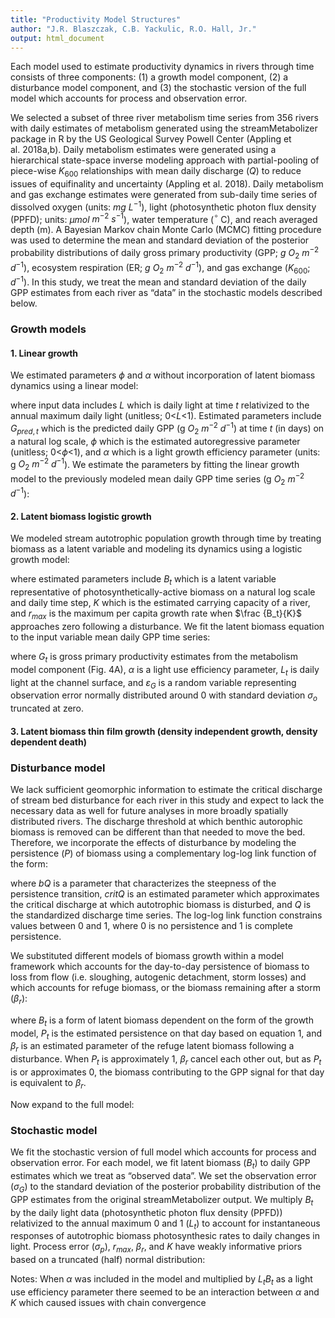```yaml
---
title: "Productivity Model Structures"
author: "J.R. Blaszczak, C.B. Yackulic, R.O. Hall, Jr."
output: html_document
---
```


Each model used to estimate productivity dynamics in rivers through time consists of three components: (1) a growth model component, (2) a disturbance model component, and (3) the stochastic version of the full model which accounts for process and observation error.

We selected a subset of three river metabolism time series from 356 rivers with daily estimates of metabolism generated using the streamMetabolizer package in R by the US Geological Survey Powell Center (Appling et al. 2018a,b). Daily metabolism estimates were generated using a hierarchical state-space inverse modeling approach with partial-pooling of piece-wise $K_{600}$ relationships with mean daily discharge ($Q$) to reduce issues of equifinality and uncertainty (Appling et al. 2018). Daily metabolism and gas exchange estimates were generated from sub-daily time series of dissolved oxygen (units: $mg$ $L^{-1}$), light (photosynthetic photon flux density (PPFD); units: $\mu mol$ $m^{-2}$ $s^{-1}$), water temperature ($^\circ$ C), and reach averaged depth (m). A Bayesian Markov chain Monte Carlo (MCMC) fitting procedure was used to determine the mean and standard deviation of the posterior probability distributions of daily gross primary productivity (GPP; $g$ $O_{2}$ $m^{-2}$ $d^{-1}$),  ecosystem respiration (ER; $g$ $O_{2}$ $m^{-2}$ $d^{-1}$), and gas exchange ($K_{600}$; $d^{-1}$). In this study, we treat the mean and standard deviation of the daily GPP estimates from each river as "data" in the stochastic models described below.



### Growth models

#### 1. Linear growth
We estimated parameters $\phi$ and $\alpha$ without incorporation of latent biomass dynamics using a linear model:

\begin{equation} 
G_{pred,t} = \phi G_{pred,(t-\triangle t)} + \alpha L_{t}
\end{equation}

where input data includes $L$ which is daily light at time $t$ relativized to the annual maximum daily light (unitless; 0<$L$<1). Estimated parameters include $G_{pred,t}$ which is the predicted daily GPP (g $O_2$ $m^{-2}$ $d^{-1}$) at time $t$ (in days) on a natural log scale, $\phi$ which is the estimated autoregressive parameter (unitless; 0<$\phi$<1), and $\alpha$ which is a light growth efficiency parameter (units: g $O_2$ $m^{-2}$ $d^{-1}$). We estimate the parameters by fitting the linear growth model to the previously modeled mean daily GPP time series (g $O_2$ $m^{-2}$ $d^{-1}$):

\begin{equation} 
G_{mod,t} = e^{(G_{pred, t})}
\end{equation}




#### 2. Latent biomass logistic growth
We modeled stream autotrophic population growth through time by treating biomass as a latent variable and modeling its dynamics using a logistic growth model:

\begin{equation}
    B_{t} = B_{(t-\triangle t)} e^{r_{max}B_{(t-\triangle t)}(1-\frac{B_{(t-\triangle t)}}{K})}
\end{equation}


where estimated parameters include $B_{t}$ which is a latent variable representative of photosynthetically-active biomass on a natural log scale and daily time step, $K$ which is the estimated carrying capacity of a river, and $r_{max}$ is the maximum per capita growth rate when $\frac {B_t}{K}$ approaches zero following a disturbance. We fit the latent biomass equation to the input variable mean daily GPP time series:

\begin{equation}
    G_{t} = \alpha L_{t} e^{B_{t}}
\end{equation}

\noindent where $G_{t}$ is gross primary productivity estimates from the metabolism model component (Fig. 4A), $\alpha$ is a light use efficiency parameter, $L_{t}$ is daily light at the channel surface, and $\varepsilon_{G}$ is a random variable representing observation error normally distributed around 0 with standard deviation $\sigma_o$ truncated at zero.





#### 3. Latent biomass thin film growth (density independent growth, density dependent death)









### Disturbance model

We lack sufficient geomorphic information to estimate the critical discharge of stream bed disturbance for each river in this study and expect to lack the necessary data as well for future analyses in more broadly spatially distributed rivers. The discharge threshold at which benthic autorophic biomass is removed can be different than that needed to move the bed. Therefore, we incorporate the effects of disturbance by modeling the persistence ($P$) of biomass using a complementary log-log link function of the form:
\begin{equation}
    P_{t} = e^{-e^{bQ*(Q_{t} - critQ)}}
\end{equation}

where $bQ$ is a parameter that characterizes the steepness of the persistence transition, $critQ$ is an estimated parameter which approximates the critical discharge at which autotrophic biomass is disturbed, and $Q$ is the standardized discharge time series. The log-log link function constrains values between 0 and 1, where 0 is no persistence and 1 is complete persistence.

We substituted different models of biomass growth within a model framework which accounts for the day-to-day persistence of biomass to loss from flow (i.e. sloughing, autogenic detachment, storm losses) and which accounts for refuge biomass, or the biomass remaining after a storm ($\beta_r$):

\begin{equation}
B_t = P_t (f(B_{t-1}, K, r_{max})-\beta_r) + \beta_r
\end{equation}

where $B_{t}$ is a form of latent biomass dependent on the form of the growth model, $P_{t}$ is the estimated persistence on that day based on equation 1, and $\beta_r$ is an estimated parameter of the refuge latent biomass following a disturbance. When $P_{t}$ is approximately 1, $\beta_r$ cancel each other out, but as $P_{t}$ is or approximates 0, the biomass contributing to the GPP signal for that day is equivalent to $\beta_r$.

Now expand to the full model:

\begin{equation}
B_t = P_t (B_{t-1} + r_{max}B_{t-1}(1-\frac{B_{t-1}}{K})-\beta_r) + \beta_r
\end{equation}


### Stochastic model
We fit the stochastic version of full model which accounts for process and observation error. For each model, we fit latent biomass ($B_{t}$) to daily GPP estimates which we treat as "observed data". We set the observation error ($\sigma_{G}$) to the standard deviation of the posterior probability distribution of the GPP estimates from the original streamMetabolizer output. We multiply $B_t$ by the daily light data (photosynthetic photon flux density (PPFD)) relativized to the annual maximum 0 and 1 ($L_t$) to account for instantaneous responses of autotrophic biomass photosynthesic rates to daily changes in light. Process error ($\sigma_{p}$), $r_{max}$, $\beta_r$, and $K$ have weakly informative priors based on a truncated (half) normal distribution:

\begin{equation}
B_{t} \sim N(P_{t}(B_{t-1} + r_{max}B_{t-1}(1-\frac{B_{t-1}}{K})-\beta_r) + \beta_{r},\sigma_{p})
\end{equation}

\begin{equation}
G_{t} \sim (L_{t} B_{t}, \sigma_{G})
\end{equation}

\begin{equation}
\sigma_{p} \sim N(> 0, 0, 2)
\end{equation}

\begin{equation}
r_{max} \sim N(> 0, 0, 15)
\end{equation}

\begin{equation}
K \sim N(> 0, 0, 30)
\end{equation}

\begin{equation}
\beta_r \sim N(> 0, 0, 10)
\end{equation}



Notes: When $\alpha$ was included in the model and multiplied by $L_{t}B_t$ as a light use efficiency parameter there seemed to be an interaction between $\alpha$ and $K$ which caused issues with chain convergence

